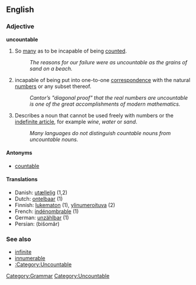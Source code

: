 ==English==
===Adjective===
'''uncountable'''

# So [[many]] as to be incapable of being [[count]]ed.
#: ''The reasons for our failure were as uncountable as the grains of sand on a beach.''
# {{math}} incapable of being put into one-to-one [[correspondence]] with the natural [[number]]s or any subset thereof.
#: ''Cantor’s "diagonal proof" that the real numbers are uncountable is one of the great accomplishments of modern mathematics.''
# {{Linguistics}} Describes a noun that cannot be used freely with numbers or the [[indefinite article]], for example ''wine'', ''water'' or ''sand''.
#: ''Many languages do not distinguish countable nouns from uncountable nouns.''

====Antonyms====
*[[countable]]

====Translations====
*Danish: [[utællelig]] (1,2)
*Dutch: [[ontelbaar]] (1)
*Finnish: [[lukematon]] (1), [[ylinumeroituva]] (2)
*French: [[indénombrable]] (1)
*German: [[unzählbar]] (1)
*Persian: {{FAchar|[[بیشمار]]}} (bišomâr)

===See also===
*[[infinite]]
*[[innumerable]]
*[[:Category:Uncountable]]

[[Category:Grammar]]
[[Category:Uncountable]]